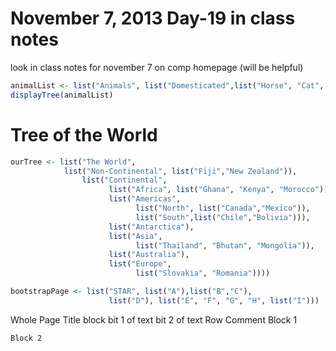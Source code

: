 November 7, 2013 Day-19 in class notes
========================================================

look in class notes for november 7 on comp homepage (will be helpful)

```r
animalList <- list("Animals", list("Domesticated",list("Horse", "Cat", "Dog")) , list("Wild",list("Lion", "Tiger", "Bear", "Moose")))
displayTree(animalList)
```

# Tree  of the World
```r
ourTree <- list("The World",
  			list("Non-Continental", list("Fiji","New Zealand")),
				list("Continental",
               	  	  list("Africa", list("Ghana", "Kenya", "Morocco")),
                      list("Americas",
                      		list("North", list("Canada","Mexico")),
                            list("South",list("Chile","Bolivia"))),
                      list("Antarctica"),
                      list("Asia", 
                      		list("Thailand", "Bhutan", "Mongolia")),
                      list("Australia"),
					  list("Europe",
                    		list("Slovakia", "Romania"))))
```


```r
bootstrapPage <- list("STAR", list("A"),list("B","C"),
                      list("D"), list("E", "F", "G", "H", list("I")))
```

Whole Page 
  Title block
    bit 1 of text
    bit 2 of text
  Row
    Comment
    Block 1
      
    Block 2
    









  
